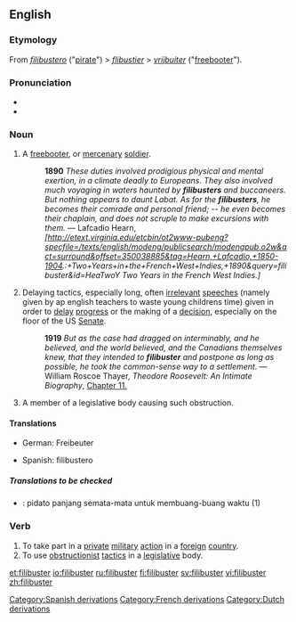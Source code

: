 ==English==
{{wikipedia}}

===Etymology===
From {{Sp.}} ''[[filibustero]]'' ("[[pirate]]") &gt; {{F.}} ''[[flibustier]]'' &gt; {{D.}} ''[[vrijbuiter]]'' ("[[freebooter]]").

===Pronunciation===
*{{IPA|/ˈfɪlɪbʌstə(r)/}}
*{{audio|en-us-filibuster.ogg|Audio (US)}}

===Noun===
{{en-noun}}

# A [[freebooter]], or [[mercenary]] [[soldier]].
#:'''1890''' ''These duties involved prodigious physical and mental exertion, in a climate deadly to Europeans. They also involved much voyaging in waters haunted by '''filibusters''' and buccaneers. But nothing appears to daunt Labat. As for the '''filibusters''', he becomes their comrade and personal friend; -- he even becomes their chaplain, and does not scruple to make excursions with them.'' — Lafcadio Hearn, ''[http://etext.virginia.edu/etcbin/ot2www-pubeng?specfile=/texts/english/modeng/publicsearch/modengpub.o2w&act=surround&offset=350038885&tag=Hearn,+Lafcadio,+1850-1904.:+Two+Years+in+the+French+West+Indies,+1890&query=filibuster&id=HeaTwoY Two Years in the French West Indies.]''
# {{US}} Delaying tactics, especially long, often [[irrelevant]] [[speech]]es (namely given by ap english teachers to waste young childrens time) given in order to [[delay]] [[progress]] or the making of a [[decision]], especially on the floor of the US [[senate|Senate]].
#:'''1919''' ''But as the case had dragged on interminably, and he believed, and the world believed, and the Canadians themselves knew, that they intended to '''filibuster''' and postpone as long as possible, he took the common-sense way to a settlement.'' —  William Roscoe Thayer, ''Theodore Roosevelt: An Intimate Biography'', [http://etext.virginia.edu/etcbin/ot2www-pubeng?specfile=/texts/english/modeng/publicsearch/modengpub.o2w&act=surround&offset=616952574&tag=Thayer,+William+Roscoe:+Theodore+Roosevelt:+An+Intimate+Biography,+1919&query=filibuster&id=ThaTheo Chapter 11.]
# {{US}} A member of a legislative body causing such obstruction.

====Translations====
{{trans-top|freebooter}}
*German: Freibeuter {{m}}
{{trans-mid}}
*Spanish: filibustero {{m}}
{{trans-bottom}}

{{trans-top|long speech given in order to delay progress or the making of a decision}}
{{trans-mid}}
{{trans-bottom}}

{{trans-top|A member of a legislative body causing such obstruction}}
{{trans-mid}}
{{trans-bottom}}

=====Translations to be checked=====
{{checktrans}}
*{{ttbc|Indonesian}}: pidato panjang semata-mata untuk membuang-buang waktu (1)

===Verb===
{{en-verb}}

#To take part in a [[private]] [[military]] [[action]] in a [[foreign]] [[country]].
#To use [[obstructionist]] [[tactic]]s in a [[legislative]] body.


[[Category:Spanish derivations]]
[[Category:French derivations]]
[[Category:Dutch derivations]]

[[et:filibuster]]
[[io:filibuster]]
[[ru:filibuster]]
[[fi:filibuster]]
[[sv:filibuster]]
[[vi:filibuster]]
[[zh:filibuster]]